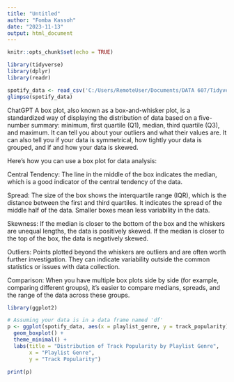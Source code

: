 ---
title: "Untitled"
author: "Fomba Kassoh"
date: "2023-11-13"
output: html_document
---

```{r setup, include=FALSE}
knitr::opts_chunk$set(echo = TRUE)
```

```{r}
library(tidyverse)
library(dplyr)
library(readr)

spotify_data <- read_csv('C:/Users/RemoteUser/Documents/DATA 607/Tidyverse Create/spotify_songs.csv')
glimpse(spotify_data)
```

ChatGPT
A box plot, also known as a box-and-whisker plot, is a standardized way of displaying the distribution of data based on a five-number summary: minimum, first quartile (Q1), median, third quartile (Q3), and maximum. It can tell you about your outliers and what their values are. It can also tell you if your data is symmetrical, how tightly your data is grouped, and if and how your data is skewed.

Here’s how you can use a box plot for data analysis:

Central Tendency: The line in the middle of the box indicates the median, which is a good indicator of the central tendency of the data.

Spread: The size of the box shows the interquartile range (IQR), which is the distance between the first and third quartiles. It indicates the spread of the middle half of the data. Smaller boxes mean less variability in the data.

Skewness: If the median is closer to the bottom of the box and the whiskers are unequal lengths, the data is positively skewed. If the median is closer to the top of the box, the data is negatively skewed.

Outliers: Points plotted beyond the whiskers are outliers and are often worth further investigation. They can indicate variability outside the common statistics or issues with data collection.

Comparison: When you have multiple box plots side by side (for example, comparing different groups), it's easier to compare medians, spreads, and the range of the data across these groups.

```{r}
library(ggplot2)

# Assuming your data is in a data frame named 'df'
p <- ggplot(spotify_data, aes(x = playlist_genre, y = track_popularity)) + 
  geom_boxplot() +
  theme_minimal() + 
  labs(title = "Distribution of Track Popularity by Playlist Genre",
       x = "Playlist Genre",
       y = "Track Popularity")

print(p)

```




